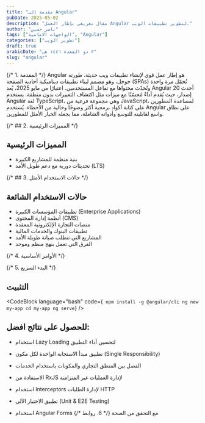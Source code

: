 ```yaml
---
title: "مقدمة إلى Angular"
pubDate: 2025-05-02
description: "مقال تعريفي بإطار العمل Angular لتطوير تطبيقات الويب."
author: "ناصر حسين"
tags: ["الواجهات الامامية", "Angular"]
categories: ["تطوير الويب"]
draft: true
arabicDate: "٣ ذو القعدة ١٤٤٦ هـ"
slug: "angular"
---
```



{/* 1. المقدمة */}
Angular هو إطار عمل قوي لإنشاء تطبيقات ويب حديثة. طورته جوجل، وهو مصمم لبناء تطبيقات ديناميكية أحادية الصفحة (SPAs) تُحمّل مرة واحدة وتُحدّث محتواها مع تفاعل المستخدمين. اعتبارًا من مايو 2025، يُعد Angular 20 أحدث إصدار، حيث يُقدم أداءً مُحسّنًا مع ميزات مثل اكتشاف التغييرات بدون منطقة. يستخدم Angular لغة TypeScript، وهي مجموعة فرعية من JavaScript، لمساعدة المطورين على كتابة أكواد برمجية أكثر وضوحًا وخالية من الأخطاء. يُستخدم Angular على نطاق واسع لقابليته للتوسع وأدواته الشاملة، مما يجعله الخيار الأمثل للمطورين.

{/* ## 2. المميزات الرئيسية */}

## المميزات الرئيسية

- بنية منظمة للمشاريع الكبيرة
- تحديثات دورية مع دعم طويل الأمد (LTS)

{/* ## 3. حالات الاستخدام الأمثل */}

## حالات الاستخدام الشائعة

- تطبيقات المؤسسات الكبيرة (Enterprise Applications)
- أنظمة إدارة المحتوى (CMS)
- منصات التجارة الإلكترونية المعقدة
- تطبيقات البنوك والخدمات المالية
- المشاريع التي تتطلب صيانة طويلة الأمد
- الفرق التي تعمل بنهج منظم وموحد

{/* 4. الأوامر الأساسية */}

{/* 5. البدء السريع */}

## التثبيت

<CodeBlock
  language="bash"
  code={`
npm install -g @angular/cli
ng new my-app
cd my-app
ng serve`}
/>

## للحصول على نتائج افضل:

- استخدام Lazy Loading لتحسين أداء التطبيق

- تطبيق مبدأ الاستجابة الواحدة لكل مكون (Single Responsibility)

- الفصل بين المنطق التجاري والمكونات باستخدام الخدمات

- الاستفادة من RxJS لإدارة العمليات غير المتزامنة

- استخدام Interceptors لإدارة الطلبات HTTP

- تطبيق الاختبار الآلي (Unit & E2E Testing)

- استخدام Angular Forms مع التحقق من الصحة
  {/* 6. روابط */}
